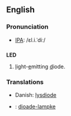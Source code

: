 ==English==
===Pronunciation===
*[[IPA]]: /ɛl.i.ˈdiː/
==={{initialism}}===
'''LED'''
#<u>l</u>ight-<u>e</u>mitting <u>d</u>iode.

===Translations===
*Danish: [[lysdiode]]
*{{fy}}: [[dioade-lampke]]